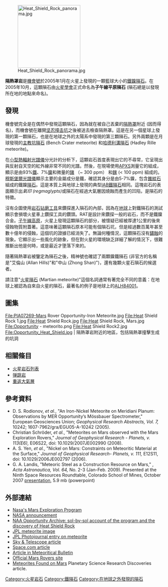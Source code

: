 {{coord|1.9|S|354.5|E|globe:Mars_scale:100000|display=title|name=隔熱罩岩}}
[[File:Heat_Shield_Rock_panorama.jpg|200px]]

'''隔熱罩岩'''是[[機會號|機會號]]於2005年1月在火星上發現的一顆籃球大小的[[鐵隕石|鐵鎳隕石]]。在2005年10月，這顆隕石由[[火星學會|火星學會]]正式命名為'''子午線平原隕石''' (隕石總是以發現所在地的地點來命名)。

==發現==
機會號完全是在偶然中發現這顆隕石，因為就在被自己丟棄的[[防熱盾|隔熱罩]]附近 (因而得名)，而機會號在離開[[坚忍撞击坑|坚忍撞击坑]]之後被送去檢查隔熱罩。這是在另一個星球上發現的第一顆隕石，也是在地球之外的太陽系中發現的第三顆隕石。另外兩顆是在月球發現的[[主教坑隕石|主教坑隕石]] (Bench Crater meteorite) 和[[哈德利溝隕石|哈德利溝隕石]]  (Hadley Rille meteorite)。

在[[小型熱輻射光譜儀|小型熱輻射光譜儀]]分光計的分析下，這顆岩石首度表現出它的不尋常，它呈現出與反射自天空的紅外線非常不同的光譜。然後，在現場使用[[阿尔法粒子X射線光譜儀|APXS]]測量它的組成，顯示是由93%[[鐵|鐵]]、7%[[鎳|鎳]]和微量的[[鍺|鍺]] （~ 300 ppm） 和[[鎵|鎵]] (< 100 ppm) 組成的。[[穆斯堡爾譜學|穆斯堡爾光譜儀]]顯示主要的金屬成分是鐵，確認其身分是由5-7%鎳，包含[[錐紋石|錐紋石]]組成的鐵鎳[[隕石|隕石]]。這是本質上與地球上發現的典型[[鐵隕石#分類|IAB鐵隕石]]相同。這塊岩石的表面顯示出''氣印 (regmaglypts) ''或隕石在經過大氣層因燒蝕而產生的凹陷，是隕石的特徵。

沒有企圖使用[[岩石钻磨工具|岩石钻磨工具]]來鑽探進入隕石的內部，因為在[[地球|地球]]上對鐵隕石的測試顯示會損壞火星車上鑽探工具的鑽頭。RAT是設計來鑽探一般的岩石，而不是鐵鎳合金。[[子午線高原|子午線高原]]，火星上發現這顆隕石的部分，被懷疑已經被厚達1公里的後來侵蝕物質附蓋著。這意味著這顆隕石原本可能有個隕石坑，但是經過數百萬年甚至數十億年的侵蝕，這個坑的證據已經消失了。無論何種情況，這顆隕石沒有[[鏽蝕|鏽蝕]]的現象。它顯示出一些風化的跡象，但在對火星的環境缺乏詳細了解的情況下，很難推斷出他是何時，或是最近才墬落下來的。

隨著隔熱罩岩被鑒定為隕石之後，精神號也確認了兩顆鎳鐵隕石 (非官方的名稱是"艾倫山 (Allan Hills)"和"中山 (Zhong Shan)")，還有幾顆火星石隕石的候選者。

請注意"[[火星隕石|火星隕石]] (Martian meteorite)"這個名詞通常有著完全不同的意義：在地球上被認為自來自火星的隕石，最著名的例子是地球上的[[ALH84001|ALH84001]]。

==圖集==
<gallery>
File:PIA07269-Mars Rover Opportunity-Iron Meteorite.jpg
File:Heat Shield Rock 1.jpg
File:Heat Shield Rock.jpg
File:Heat Shield Rock, Mars.jpg
File:Opportunity - meteorito.png
File:Heat Shield Rock2.jpg
File:Opportunity_Heat_Shield.jpg | 隔熱罩岩附近的地區，包括隔熱罩撞擊生成的坑洞
</gallery>

==相關條目==
* [[火星岩石列表|火星岩石列表]]
* [[弹跳岩|弹跳岩]]
* [[返回式|重返大氣層]]

==參考資料==
{{refbegin}}
* D. S. Rodionov, ''et al.'', "An Iron-Nickel Meteorite on Meridiani Planum: Observations by MER Opportunity’s Mössbauer Spectrometer," European Geosciences Union; ''Geophysical Research Abstracts, Vol. 7,'' 10242; 1607-7962/gra/EGU05-A-10242 (2005).
*Christian Schröder, ''et al.'', "Meteorites on Mars observed with the Mars Exploration Rovers," ''Journal of Geophysical Research - Planets, v. 113(E6),'' E06S22, doi: 10.1029/2007JE002990 (2008).
*A. S. Yen, ''et al.'', "Nickel on Mars: Constraints on Meteoritic Material at the Surface," ''Journal of Geophysical Research- Planets, v. 111,'' E12S11, doi: 10.1029/2006JE002797 (2006).
*G. A. Landis, "Meteoric Steel as a Construction Resource on Mars," , ''Acta Astronautica, Vol. 64,'' No. 2-3 (Jan-Feb. 2009).  Presented at the Ninth Space Resources Roundtable, Colorado School of Mines, October 2007 [https://web.archive.org/web/20120206075308/http://www.isruinfo.com/docs/srr9/landis_oct_25.zip presentation], 5.9 mb (powerpoint)
{{refend}}

==外部連結==
{{commonscat|Heat Shield Rock}}
{{wikinewspar2|1=en:Mars Rover’s Basketball-Shaped Discovery Stirs Controversy|d1=Mars Rover's Basketball-Shaped Discovery Stirs Controversy|2=en:Rover finds meteorite on Mars|d2=Rover finds meteorite on Mars}}
* [https://web.archive.org/web/20100216233133/http://mars.jpl.nasa.gov/ Nasa's Mars Exploration Program]
* [http://www.nasa.gov/vision/universe/solarsystem/mer-011905.html NASA announcement]
* [http://marsrovers.jpl.nasa.gov/mission/status_opportunityAll_2005.html#sol341 NAA Opportunity Archive: sol-by-sol account of the program and the discovery of Heat Shield Rock] {{WebCite|url=https://www.webcitation.org/6BVjBxnNq?url=http://marsrovers.jpl.nasa.gov/mission/status_opportunityAll_2005.html#sol341 |date=20121018171644 |dateformat=iso }}
* [http://www.jpl.nasa.gov/missions/mer/images.cfm?id=1466 JPL meteorite image]
* [http://photojournal.jpl.nasa.gov/catalog/PIA07269 JPL Photojournal entry on meteorite]
* [http://skyandtelescope.com/news/article_1446_1.asp Sky & Telescope article]{{Dead link|date=2020年3月 |bot=InternetArchiveBot |fix-attempted=yes }}
* [http://www.space.com/missionlaunches/mars_meteor_050120.html Space.com article]
* [http://www.lpi.usra.edu/meteor/metbull.php?code=32789 Article in Meteoritical Bulletin]
* [http://marsrovers.jpl.nasa.gov/ Official Mars Rovers site] {{Wayback|url=http://marsrovers.jpl.nasa.gov/ |date=20110302220321 }}
* [http://www.psrd.hawaii.edu/May08/MetsOnMars.html Meteorites Found on Mars] Planetary Science Research Discoveries article.

[[Category:火星岩石|Category:火星岩石]]
[[Category:鐵隕石|Category:鐵隕石]]
[[Category:在地球之外發現的隕石|Category:在地球之外發現的隕石]]